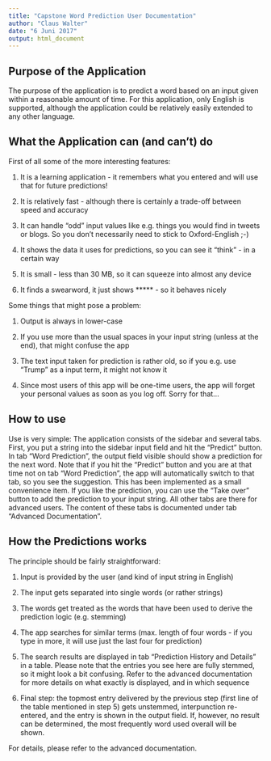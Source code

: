 ```yaml
---
title: "Capstone Word Prediction User Documentation"
author: "Claus Walter"
date: "6 Juni 2017"
output: html_document
---
```


## Purpose of the Application

The purpose of the application is to predict a word based on an input given within a reasonable amount of time. For this application, only English is supported, although the application could be relatively easily extended to any other language.

## What the Application can (and can't) do

First of all some of the more interesting features:

1. It is a learning application - it remembers what you entered and will use that for future predictions!

2. It is relatively fast - although there is certainly a trade-off between speed and accuracy

3. It can handle "odd" input values like e.g. things you would find in tweets or blogs. So you don't necessarily need to stick to Oxford-English ;-)

4. It shows the data it uses for predictions, so you can see it "think" - in a certain way

5. It is small - less than 30 MB, so it can squeeze into almost any device

6. It finds a swearword, it just shows ***** - so it behaves nicely

Some things that might pose a problem:

1. Output is always in lower-case

2. If you use more than the usual spaces in your input string (unless at the end), that might confuse the app

3. The text input taken for prediction is rather old, so if you e.g. use "Trump" as a input term, it might not know it

4. Since most users of this app will be one-time users, the app will forget your personal values as soon as you log off. Sorry for that...

## How to use

Use is very simple: The application consists of the sidebar and several tabs. First, you put a string into the sidebar input field and hit the "Predict" button. In tab "Word Prediction", the output field visible should show a prediction for the next word. Note that if you hit the "Predict" button and you are at that time not on tab "Word Prediction", the app will automatically switch to that tab, so you see the suggestion. This has been implemented as a small convenience item. If you like the prediction, you can use the "Take over" button to add the prediction to your input string. All other tabs are there for advanced users. The content of these tabs is documented under tab "Advanced Documentation".

## How the Predictions works

The principle should be fairly straightforward:

1. Input is provided by the user (and kind of input string in English)

2. The input gets separated into single words (or rather strings)

3. The words get treated as the words that have been used to derive the prediction logic (e.g. stemming)

4. The app searches for similar terms (max. length of four words - if you type in more, it will use just the last four for prediction)

5. The search results are displayed in tab "Prediction History and Details" in a table. Please note that the entries you see here are fully stemmed, so it might look a bit confusing. Refer to the advanced documentation for more details on what exactly is displayed, and in which sequence

6. Final step: the topmost entry delivered by the previous step (first line of the table mentioned in step 5) gets unstemmed, interpunction re-entered, and the entry is shown in the output field. If, however, no result can be determined, the most frequently word used overall will be shown.

For details, please refer to the advanced documentation.
